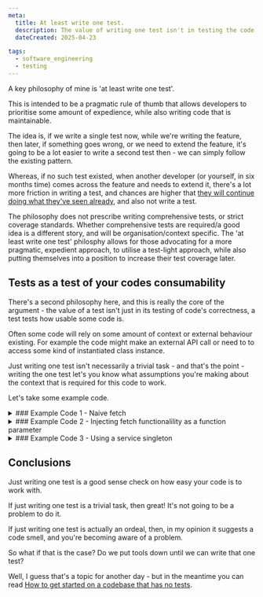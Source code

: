 ```yaml
---
meta:
  title: At least write one test.
  description: The value of writing one test isn't in testing the code's correctness - it's in testing its consumability.
  dateCreated: 2025-04-23

tags: 
  - software_engineering
  - testing
---
```




A key philosophy of mine is 'at least write one test'. 

This is intended to be a pragmatic rule of thumb that allows developers to prioritise some amount of expedience, while also writing code that is maintainable.

The idea is, if we write a single test now, while we're writing the feature, then later, if something goes wrong, or we need to extend the feature, it's going to be a lot easier to write a second test then - we can simply follow the existing pattern. 

Whereas, if no such test existed, when another developer (or yourself, in six months time) comes across the feature and needs to extend it, there's a lot more friction in writing a test, and chances are higher that [they will continue doing what they've seen already](./philosophy_assume_the_next_developer_will_copy_paste), and also not write a test.

The philosophy does not prescribe writing comprehensive tests, or strict coverage standards. Whether comprehensive tests are required/a good idea is a different story, and will be organisation/context specific. The 'at least write one test' philosphy allows for those advocating for a more pragmatic, expedient approach, to utilise a test-light approach, while also putting themselves into a position to increase their test coverage later. 

## Tests as a test of your codes consumability

There's a second philosophy here, and this is really the core of the argument - the value of a test isn't just in its testing of code's correctness, a test tests how usable some code is.

Often some code will rely on some amount of context or external behaviour existing. For example the code might make an external API call or need to to access some kind of instantiated class instance. 

Just writing one test isn't necessarily a trivial task - and that's the point - writing the one test let's you know what assumptions you're making about the context that is required for this code to work.

Let's take some example code. 


<details>
<summary>
### Example Code 1 - Naive fetch
</summary>
If I write a function like this: 

<GithubPermalinkRsc permalink="https://github.com/dwjohnston/node-ts-boilerplate-2024/blob/6d7386efbc2900d279fbefb877929153cfbe091b/src/example-1/getFooValue.ts#L1-L12"/>

How would we write a test for some code like this? 

Well, we're going to have to do some kind of fetch mocking, maybe using a tool like [MSW](https://mswjs.io/).

<GithubPermalinkRsc permalink="https://github.com/dwjohnston/node-ts-boilerplate-2024/blob/6d7386efbc2900d279fbefb877929153cfbe091b/src/example-2/getFooValue.test.ts#L1-L15"/>

Now this might be seem fair enough, reasonable test. 

But understand what we're establishing here - _anytime we want to use the `getFooValue` function, we need to exist in a context where the fetch behaviour for `GET /foo/{id}` is defined._ 

If we're writing a test for some code that uses `getFooValue`, we will also need to define fetch behaviour there too (or, we would mock `getFooValue` away). And probably, the way we would do that, would be looking at how we did the tests for `getFooValue` and copying those.


So how else could we write this test? 
</details>
<details>
<summary>
### Example Code 2 - Injecting fetch functionalility as a function parameter
</summary>
What if we recieve fetching function as a parameter: 

<GithubPermalinkRsc permalink="https://github.com/dwjohnston/node-ts-boilerplate-2024/blob/60d6cb8e1a67ba01f404b640ac83017f6d60ee54/src/example-2/getFooValue.test.ts#L1-L17"/>

Of course, this does just shift the responsability of doing the actual fetching up to the calling function, and if we want to test that, we'd still need to define fetching mocking behaviour up for that test. 

And this does seem like a somewhat redundant function - why not just pass the already fetched `Foo` object in. 

</details>
<details>
<summary>
### Example Code 3 - Using a service singleton
</summary>

We could take a more object-oriented approach, and we write some code like this: 

<GithubPermalinkRsc permalink="https://github.com/dwjohnston/node-ts-boilerplate-2024/blob/60d6cb8e1a67ba01f404b640ac83017f6d60ee54/src/example-3/getFooValue.ts#L1-L23"/>

Now we can write our test be defining the behaviour of the `FooService`


Something I quite like about this approach, is that it allows us to define an default behavior - which will be to have the service throw 'not implemented' errors. 

<GithubPermalinkRsc permalink="
https://github.com/dwjohnston/node-ts-boilerplate-2024/blob/60d6cb8e1a67ba01f404b640ac83017f6d60ee54/src/example-3/getFooValue.test.ts#L5-L10"/>

This is much nicer than say having your tests making real API requests, and those maybe erroring, maybe not, and having to dig into what request is failing and why. Not implmented errors give a clear, immediate nudge as to what the problem is. 
</details>

## Conclusions 

Just writing one test is a good sense check on how easy your code is to work with. 

If just writing one test is a trivial task, then great! It's not going to be a problem to do it. 

If just writing one test is actually an ordeal, then, in my opinion it suggests a code smell, and you're becoming aware of a problem. 

So what if that is the case? Do we put tools down until we can write that one test? 

Well, I guess that's a topic for another day - but in the meantime you can read [How to get started on a codebase that has no tests](https://blacksheepcode.com/posts/how_to_get_started_testing).